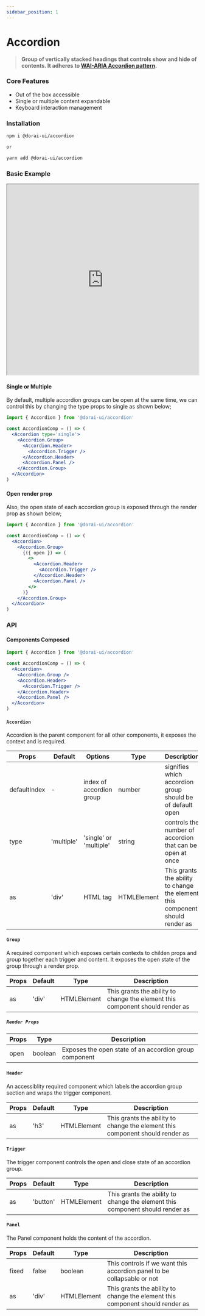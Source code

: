 ```yaml
---
sidebar_position: 1
---
```


# Accordion

> **Group of vertically stacked headings that controls show and hide of contents. It adheres to [WAI-ARIA Accordion pattern](https://www.w3.org/TR/wai-aria-practices-1.2/#accordion).**

### Core Features

- Out of the box accessible
- Single or multiple content expandable
- Keyboard interaction management

### Installation

```sh
npm i @dorai-ui/accordion

or

yarn add @dorai-ui/accordion
```

### Basic Example

<iframe
  src="https://codesandbox.io/embed/accordion-1hbf1?fontsize=14&hidenavigation=1&theme=dark&view='editor+preview'"
  width='100%'
  height='500px'
  border='0'
  borderRadius='10px'
  overflow='hidden'
  title='accordion'
  allow='accelerometer; ambient-light-sensor; camera; encrypted-media; geolocation; gyroscope; hid; microphone; midi; payment; usb; vr; xr-spatial-tracking'
  sandbox='allow-forms allow-modals allow-popups allow-presentation allow-same-origin allow-scripts'
></iframe>

#### Single or Multiple

By default, multiple accordion groups can be open at the same time, we can control this by changing the type props to single as shown below;

```jsx
import { Accordion } from '@dorai-ui/accordion'

const AccordionComp = () => (
  <Accordion type='single'>
    <Accordion.Group>
      <Accordion.Header>
        <Accordion.Trigger />
      </Accordion.Header>
      <Accordion.Panel />
    </Accordion.Group>
  </Accordion>
)
```

#### Open render prop

Also, the open state of each accordion group is exposed through the render prop as shown below;

```jsx
import { Accordion } from '@dorai-ui/accordion'

const AccordionComp = () => (
  <Accordion>
    <Accordion.Group>
      {({ open }) => (
        <>
          <Accordion.Header>
            <Accordion.Trigger />
          </Accordion.Header>
          <Accordion.Panel />
        </>
      )}
    </Accordion.Group>
  </Accordion>
)
```

### API

#### Components Composed

```jsx
import { Accordion } from '@dorai-ui/accordion'

const AccordionComp = () => (
  <Accordion>
    <Accordion.Group />
    <Accordion.Header>
      <Accordion.Trigger />
    </Accordion.Header>
    <Accordion.Panel />
  </Accordion>
)
```

#### `Accordion`

Accordion is the parent component for all other components, it exposes the context and is required.

| Props        | Default    | Options                  | Type        | Description                                                                   |
| ------------ | ---------- | ------------------------ | ----------- | ----------------------------------------------------------------------------- |
| defaultIndex | -          | index of accordion group | number      | signifies which accordion group should be of default open                     |
| type         | 'multiple' | 'single' or 'multiple'   | string      | controls the number of accordion that can be open at once                     |
| as           | 'div'      | HTML tag                 | HTMLElement | This grants the ability to change the element this component should render as |

#### `Group`

A required component which exposes certain contexts to childen props and group together each trigger and content.
It exposes the open state of the group through a render prop.

| Props | Default | Type        | Description                                                                   |
| ----- | ------- | ----------- | ----------------------------------------------------------------------------- |
| as    | 'div'   | HTMLElement | This grants the ability to change the element this component should render as |

##### `Render Props`

| Props | Type    | Description                                            |
| ----- | ------- | ------------------------------------------------------ |
| open  | boolean | Exposes the open state of an accordion group component |

#### `Header`

An accessiblity required component which labels the accordion group section and wraps the trigger component.

| Props | Default | Type        | Description                                                                   |
| ----- | ------- | ----------- | ----------------------------------------------------------------------------- |
| as    | 'h3'    | HTMLElement | This grants the ability to change the element this component should render as |

#### `Trigger`

The trigger component controls the open and close state of an accordion group.

| Props | Default  | Type        | Description                                                                   |
| ----- | -------- | ----------- | ----------------------------------------------------------------------------- |
| as    | 'button' | HTMLElement | This grants the ability to change the element this component should render as |

#### `Panel`

The Panel component holds the content of the accordion.

| Props | Default | Type        | Description                                                                   |
| ----- | ------- | ----------- | ----------------------------------------------------------------------------- |
| fixed | false   | boolean     | This controls if we want this accordion panel to be collapsable or not        |
| as    | 'div'   | HTMLElement | This grants the ability to change the element this component should render as |
